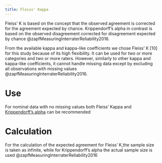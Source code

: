 ```yaml
---
title: Fleiss' Kappa
---
```


Fleiss’ K is based on the concept that the observed agreement is corrected for the agreement expected by chance. Krippendorff’s alpha in contrast is based on the observed disagreement corrected for disagreement expected by chance @zapfMeasuringInterraterReliability2016. 

From the available kappa and kappa-like coefficients we chose Fleiss’ K [10] for this study because of its high flexibility. It can be used for two or more categories and two or more raters. However, similarly to other kappa and kappa-like coefficients, it cannot handle missing data except by excluding all observations with missing values @zapfMeasuringInterraterReliability2016.


# Use

For nominal data with no missing values both Fleiss’ Kappa and [Krippendorff’s alpha]({{< var ref-krippendorffs-alpha.path >}}) can be recommended


# Calculation

For the calculation of the expected agreement for Fleiss’ K,the sample size is taken as infinite, while for Krippendorff’s alpha the actual sample size is used @zapfMeasuringInterraterReliability2016